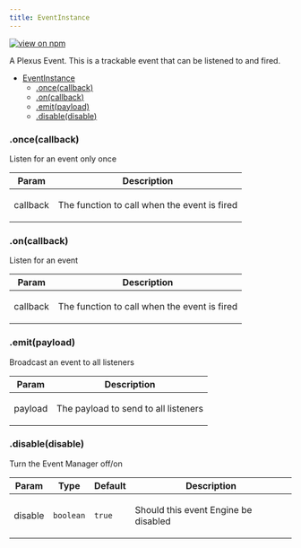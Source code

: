 ```yaml
---
title: EventInstance
---
```


[![view on npm](http://img.shields.io/npm/v/@plexusjs/core.svg)](https://www.npmjs.org/package/@plexusjs/core)

A Plexus Event. This is a trackable event that can be listened to and fired.

- [EventInstance](#EventInstance)
  - [.once(callback)](#EventInstance+once)
  - [.on(callback)](#EventInstance+on)
  - [.emit(payload)](#EventInstance+emit)
  - [.disable(disable)](#EventInstance+disable)

<a name='EventInstance+once'></a>

### .once(callback)

<p>Listen for an event only once</p>

| Param    | Description                                         |
| -------- | --------------------------------------------------- |
| callback | <p>The function to call when the event is fired</p> |

<a name='EventInstance+on'></a>

### .on(callback)

<p>Listen for an event</p>

| Param    | Description                                         |
| -------- | --------------------------------------------------- |
| callback | <p>The function to call when the event is fired</p> |

<a name='EventInstance+emit'></a>

### .emit(payload)

<p>Broadcast an event to all listeners</p>

| Param   | Description                                 |
| ------- | ------------------------------------------- |
| payload | <p>The payload to send to all listeners</p> |

<a name='EventInstance+disable'></a>

### .disable(disable)

<p>Turn the Event Manager off/on</p>

| Param   | Type                 | Default           | Description                                 |
| ------- | -------------------- | ----------------- | ------------------------------------------- |
| disable | <code>boolean</code> | <code>true</code> | <p>Should this event Engine be disabled</p> |
